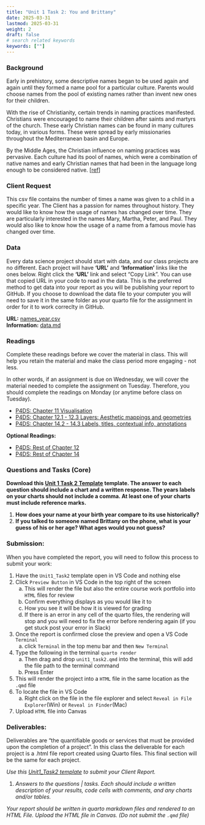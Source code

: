 ```yaml
---
title: "Unit 1 Task 2: You and Brittany"
date: 2025-03-31
lastmod: 2025-03-31
weight: 2
draft: false
# search related keywords
keywords: [""]
---
```


### Background

Early in prehistory, some descriptive names began to be used again and again until they formed a name pool for a particular culture. Parents would choose names from the pool of existing names rather than invent new ones for their children. 

With the rise of Christianity, certain trends in naming practices manifested. Christians were encouraged to name their children after saints and martyrs of the church. These early Christian names can be found in many cultures today, in various forms. These were spread by early missionaries throughout the Mediterranean basin and Europe.  

By the Middle Ages, the Christian influence on naming practices was pervasive. Each culture had its pool of names, which were a combination of native names and early Christian names that had been in the language long enough to be considered native. [[ref](https://heraldry.sca.org/names/namehist.html)]


### Client Request

This csv file contains the number of times a name was given to a child in a specific year. The Client has a passion for names throughout history. They would like to know how the usage of names has changed over time. They are particularly interested in the names Mary, Martha, Peter, and Paul. They would also like to know how the usage of a name from a famous movie has changed over time.


### Data

Every data science project should start with data, and our class projects are no different. Each project will have __'URL'__ and __'Information'__ links like the ones below. Right click the __'URL'__ link and select "Copy Link". You can use that copied URL in your code to read in the data. This is the preferred method to get data into your report as you will be publishing your report to GitHub. If you choose to download the data file to your computer you will need to save it in the same folder as your quarto file for the assignment in order for it to work correclty in GitHub. 


__URL:__ [names_year.csv](https://github.com/byuidatascience/data4names/raw/master/data-raw/names_year/names_year.csv)   
__Information:__ [data.md](https://github.com/byuidatascience/data4names/blob/master/data.md)


### Readings

::: {.callout-note collapse="true"}
Complete these readings before we cover the material in class. This will help you retain the material and make the class period more engaging - not less. 

In other words, if an assignment is due on Wednesday, we will cover the material needed to complete the assignment on Tuesday. Therefore, you should complete the readings on Monday (or anytime before class on Tuesday).
:::

- [P4DS: Chapter 11 Visualisation](https://aeturrell.github.io/python4DS/visualise.html)
- [P4DS: Chapter 12.1 - 12.3 Layers: Aesthetic mappings and geometries](https://aeturrell.github.io/python4DS/vis-layers.html#introduction)
- [P4DS: Chapter 14.2 - 14.3 Labels, titles, contextual info, annotations](https://aeturrell.github.io/python4DS/communicate-plots.html#labels-titles-and-other-contextual-information)

__Optional Readings:__

- [P4DS: Rest of Chapter 12](https://aeturrell.github.io/python4DS/vis-layers.html#introduction)
- [P4DS: Rest of Chapter 14](https://aeturrell.github.io/python4DS/communicate-plots.html#scales)


### Questions and Tasks (Core)

__Download this [Unit 1 Task 2 Template](../Templates/unit1_task2_template.qmd) template. The answer to each question should include a chart **and** a written response. The years labels on your charts should not include a comma. At least **one** of your charts must include reference marks.__    

1. __How does your name at your birth year compare to its use historically?__  
1. __If you talked to someone named Brittany on the phone, what is your guess of his or her age? What ages would you not guess?__  

### Submission:

::: {.callout-note collapse="false"}
When you have completed the report, you will need to follow this process to submit your work:

1. Have the `Unit1_Task2` template open in VS Code and nothing else
1. Click `Preview Button` in VS Code in the top right of the screen
    a. This will render the file but also the entire course work portfolio into `HTML` files for review
    b. Confirm everything displays as you would like it to
    c. How you see it will be how it is viewed for grading
    d. If there is an error in any cell of the quarto files, the rendering will stop and you will need to fix the error before rendering again (if you get stuck post your error in Slack)
1. Once the report is confirmed close the preview and open a VS Code `Terminal`
    a. click `Terminal` in the top menu bar and then `New Terminal`
1. Type the following in the terminal `quarto render `
    a. Then drag and drop `unit1_task2.qmd` into the terminal, this will add the file path to the terminal command
    a. Press Enter
1. This will render the project into a `HTML` file in the same location as the `.qmd` file
1. To locate the file in VS Code
    a. Right click on the file in the file explorer and select `Reveal in File Explorer`(Win) or `Reveal in Finder`(Mac)
1. Upload `HTML` file into Canvas
:::


### Deliverables:

::: {.callout-note collapse="true"}
Deliverables are “the quantifiable goods or services that must be provided upon the completion of a project”. In this class the deliverable for each project is a .html file report created using Quarto files. This final section will be the same for each project. 
:::

_Use this [Unit1_Task2 template](../Templates/unit1_task2_template.qmd) to submit your Client Report._
 
1. _Answers to the questions | tasks. Each should include a written description of your results, code cells with comments, and any charts and/or tables._  

::: {.callout-note collapse="false"}
_Your report should be written in quarto markdown files and rendered to an HTML File. Upload the HTML file in Canvas. (Do not submit the `.qmd` file)_  
:::

